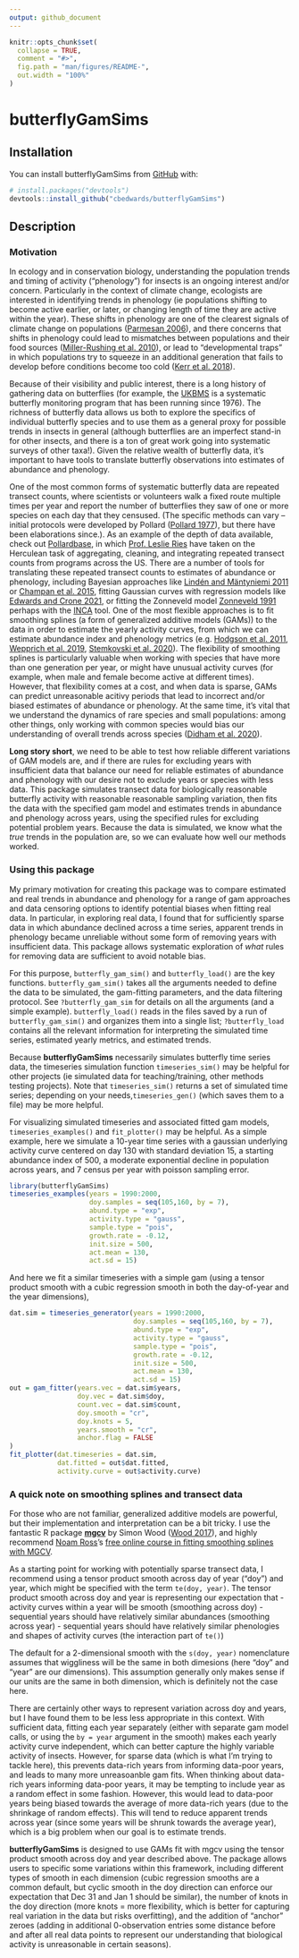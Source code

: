 ```yaml
---
output: github_document
---
```


<!-- README.md is generated from README.Rmd. Please edit that file -->

```r
knitr::opts_chunk$set(
  collapse = TRUE,
  comment = "#>",
  fig.path = "man/figures/README-",
  out.width = "100%"
)
```

# butterflyGamSims


## Installation

You can install butterflyGamSims from [GitHub](https://github.com/) with:

``` r
# install.packages("devtools")
devtools::install_github("cbedwards/butterflyGamSims")
```

## Description

### Motivation

In ecology and in conservation biology, understanding the population trends and timing of activity ("phenology") for insects is an ongoing interest and/or concern. Particularly in the context of climate change, ecologists are interested in identifying trends in phenology (ie populations shifting to become
active earlier, or later, or changing length of time they are active within the year). These shifts in phenology are one of the clearest signals of climate change on populations ([Parmesan 2006](https://www.jstor.org/stable/30033846)), and there concerns that shifts in phenology could lead to mismatches between populations and their food sources ([Miller-Rushing et al. 2010](https://doi.org/10.1098/rstb.2010.0148)), or lead to "developmental traps" in which populations try to squeeze in an additional generation that fails to develop before conditions become too cold ([Kerr et al. 2018]( https://doi.org/10.1111/gcb.14959)).

Because of their visibility and public interest, there is a long history of gathering data on butterflies (for example, the [UKBMS](https://ukbms.org/) is a systematic butterfly monitoring program that has been running since 1976). The richness of butterfly data allows us both to explore the specifics of individual butterfly species and to use them as a general proxy for possible trends in insects in general (although butterflies are an imperfect stand-in for other insects, and there is a ton of great work going into systematic surveys of other taxa!). Given the relative wealth of butterfly data, it's important to have tools to translate butterfly observations into estimates of abundance and phenology.

One of the most common forms of systematic butterfly data are repeated transect counts, where scientists or volunteers walk a fixed route multiple times per year and report the number of butterflies they saw of one or more species on each day that they censused. (The specific methods can vary -- initial protocols were developed by Pollard ([Pollard 1977](https://doi.org/10.1016/0006-3207(77)90065-9)), but there have been elaborations since.). As an example of the depth of data available, check out [Pollardbase](https://www.pollardbase.org/), in which [Prof. Leslie Ries](https://www.butterflyinformatics.org/person/leslie-ries) have taken on the Herculean task of aggregating, cleaning, and integrating repeated transect counts from programs across the US. There are a number of tools for translating these repeated transect counts to estimates of abundance or phenology, including Bayesian approaches like [Lindén and Mäntyniemi 2011](https://doi.org/10.1890/10-1831.1) or [Champan et al. 2015](https://doi.org/10.1111/bij.12515), fitting Gaussian curves with regression models like [Edwards and Crone 2021](https://doi.org/10.1111/oik.08368), or fitting the Zonneveld model [Zonneveld 1991]( https://doi.org/10.1111/j.1365-2311.1991.tb00198.x) perhaps with the [INCA](https://www.urbanwildlands.org/INCA/) tool. One of the most flexible approaches is to fit smoothing splines (a form of generalized additive models (GAMs)) to the data in order to estimate the yearly activity curves, from which we can estimate abundance index and phenology metrics (e.g. [Hodgson et al. 2011](https://doi.org/10.1111/j.1365-2486.2010.02308.x), [Wepprich et al. 2019](https://doi.org/10.1371/journal.pone.0216270), [Stemkovski et al. 2020](https://doi.org/10.1111/ele.13583)). The flexibility of smoothing splines is particularly valuable when working with species that have more than one generation per year, or might have unusual activity curves (for example, when male and female become active at different times). However, that flexibility comes at a cost, and when data is sparse, GAMs can predict unreasonable acitivy periods that lead to incorrect and/or biased estimates of abundance or phenology. At the same time, it's vital that we understand the dynamics of rare species and small populations: among other things, only working with common species would bias our understanding of overall trends across species ([Didham et al. 2020]( https://doi.org/10.1111/icad.12408)). 

**Long story short**, we need to be able to test how reliable different variations of GAM models are, and if there are rules for excluding years with insufficient data that balance our need for reliable estimates of abundance and phenology with our desire not to exclude years or species with less data. This package simulates transect data for biologically reasonable butterfly activity with reasonable reasonable sampling variation, then fits the data with the specified gam model and estimates trends in abundance and phenology across years, using the specified rules for excluding potential problem years. Because the data is simulated, we know what the *true* trends in the population are, so we can evaluate how well our methods worked. 



### Using this package

My primary motivation for creating this package was to compare estimated and real trends in abundance and phenology for a range of gam approaches and data censoring options to identify potential biases when fitting real data. In particular, in exploring real data, I found that for sufficiently sparse data in which abundance declined across a time series, apparent trends in phenology became unreliable without 
some form of removing years with insufficient data. This package allows systematic exploration of
*what* rules for removing data are sufficient to avoid notable bias.

For this purpose, `butterfly_gam_sim()` and `butterfly_load()` are the key functions.
`butterfly_gam_sim()` takes all the arguments needed to define the data to be simulated,
the gam-fitting parameters, and the data filtering protocol. See `?butterfly_gam_sim` for details on all the arguments (and a simple example). `butterfly_load()` reads in the files saved by a
run of `butterfly_gam_sim()` and organizes them into a single list; `?butterfly_load` contains
all the relevant information for interpreting the simulated time series, estimated yearly metrics,
and estimated trends.

Because **butterflyGamSims** necessarily simulates butterfly time series data, the 
timeseries simulation function `timeseries_sim()` may be helpful for other projects (ie
simulated data for teaching/training, other methods testing projects).
Note that `timeseries_sim()` returns a set of simulated time series; depending on your needs,`timeseries_gen()` (which saves them to a file) may be more helpful.

For visualizing simulated timeseries and associated fitted gam models, `timeseries_examples()` and `fit_plotter()` may be helpful. As a simple example, 
here we simulate a 10-year time series with a gaussian underlying activity curve centered
on day 130 with standard deviation 15, a starting abundance index of 500, a moderate
exponential decline in population across years, and 7 census per year with poisson sampling error.

```r
library(butterflyGamSims)
timeseries_examples(years = 1990:2000,
                    doy.samples = seq(105,160, by = 7),
                    abund.type = "exp",
                    activity.type = "gauss",
                    sample.type = "pois",
                    growth.rate = -0.12,
                    init.size = 500,
                    act.mean = 130,
                    act.sd = 15)
```


And here we fit a similar timeseries with a simple gam (using a tensor product smooth with a cubic regression smooth in both the day-of-year and the year dimensions),

```r
dat.sim = timeseries_generator(years = 1990:2000,
                               doy.samples = seq(105,160, by = 7),
                               abund.type = "exp",
                               activity.type = "gauss",
                               sample.type = "pois",
                               growth.rate = -0.12,
                               init.size = 500,
                               act.mean = 130,
                               act.sd = 15)
out = gam_fitter(years.vec = dat.sim$years,
                 doy.vec = dat.sim$doy,
                 count.vec = dat.sim$count,
                 doy.smooth = "cr",
                 doy.knots = 5,
                 years.smooth = "cr",
                 anchor.flag = FALSE
)
fit_plotter(dat.timeseries = dat.sim,
            dat.fitted = out$dat.fitted,
            activity.curve = out$activity.curve)
```

### A quick note on smoothing splines and transect data

For those who are not familiar, generalized additive models are powerful, but their implementation and interpretation can be a bit tricky. I use the fantastic R package [**mgcv**](https://cran.r-project.org/web/packages/mgcv/index.html) by Simon Wood ([Wood 2017](https://doi.org/10.1201/9781315370279)), and highly recommend [Noam Ross](https://github.com/noamross)'s [free online course in fitting smoothing splines with MGCV](https://noamross.github.io/gams-in-r-course/).

As a starting point for working with potentially sparse transect data, I recommend using a tensor product smooth across day of year ("doy") and year, which might be specified with the term `te(doy, year)`. The tensor product smooth across doy and year is representing our expectation that
- activity curves within a year will be smooth (smoothing across doy)
- sequential years should have relatively similar abundances (smoothing across year)
- sequential years  should have relatively similar phenologies and shapes of activity curves (the interaction part of `te()`)

The default for a 2-dimensional smooth with the `s(doy, year)` nomenclature assumes that wiggliness will be the same in both dimesions (here "doy" and "year" are our dimensions). This assumption generally only makes sense if our units are the same in both dimension, which is definitely not the case here. 

There are certainly other ways to represent variation across doy and years, but I have found them to be less less appropriate in this context. With sufficient data, fitting each year separately (either with separate gam model calls, or using the `by = year` argument in the smooth) makes each yearly activity curve independent, which can better capture the highly variable activity of insects. However, for sparse data (which is what I'm trying to tackle here), this prevents data-rich years from informing data-poor years, and leads to many more unreasoanble gam fits. When thinking about data-rich years informing data-poor years, it may be tempting to include year as a random effect in some fashion. However, this would lead to data-poor years being biased towards the average of more data-rich years (due to the shrinkage of random effects). This will tend to reduce apparent trends across year (since some years will be shrunk towards the average year), which is a big problem when our goal is to estimate trends. 

**butterflyGamSims** is designed to use GAMs fit with mgcv using the tensor product smooth across doy and year described above. The package allows users to specific some variations within this framework, including different types of smooth in each dimension (cubic regression smooths are a common default, but cyclic smooth in the doy direction can enforce our expectation that Dec 31 and Jan 1 should be similar), the number of knots in the doy direction (more knots = more flexibility, which is better for capturing real variation in the data but risks overfitting), and the addition of "anchor" zeroes (adding in additional 0-observation entries some distance before and after all real data points to represent our understanding that biological activity is unreasonable in certain seasons).
